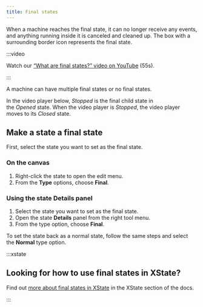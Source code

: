 ```yaml
---
title: Final states
---
```


When a machine reaches the final state, it can no longer receive any events, and anything running inside it is canceled and cleaned up. The box with a surrounding border icon represents the final state.

:::video

Watch our [“What are final states?” video on YouTube](https://www.youtube.com/watch?v=wqW8Gz4NYDc&list=PLvWgkXBB3dd4I_l-djWVU2UGPyBgKfnTQ&index=7) (55s).

:::

A machine can have multiple final states or no final states.

In the video player below, *Stopped* is the final child state in the *Opened* state. When the video player is *Stopped*, the video player moves to its *Closed* state.

<p>
  <EmbedMachine
    name="Video player"
    embedURL="https://stately.ai/registry/editor/embed/e13bef2b-bb13-4465-96ac-0bc25340688e?machineId=c6f8ca35-25e3-4fc6-b4fe-c9994715852e"
  />
</p>

## Make a state a final state

First, select the state you want to set as the final state.

### On the canvas

1. Right-click the state to open the edit menu.
2. From the **Type** options, choose **Final**.

### Using the state Details panel

1. Select the state you want to set as the final state.
2. Open the state <Info size={18} /> **Details** panel from the right tool menu.
3. From the type option, choose **Final**.

To set the state back as a normal state, follow the same steps and select the **Normal** type option.

:::xstate

## Looking for how to use final states in XState?

Find out [more about final states in XState](/xstate/states/final-states.mdx) in the XState section of the docs.

:::
